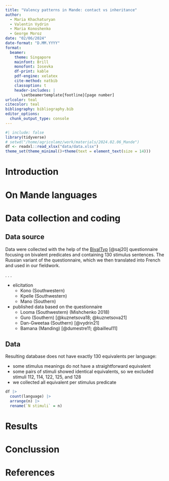 ```yaml
---
title: "Valency patterns in Mande: contact vs inheritance"
author: 
  - Maria Khachaturyan
  - Valentin Vydrin
  - Maria Konoshenko
  - George Moroz
date: "02/06/2024"
date-format: "D.MM.YYYY"
format: 
  beamer:
    theme: Singapore
    mainfont: Brill
    monofont: Iosevka
    df-print: kable
    pdf-engine: xelatex
    cite-method: natbib
    classoption: t
    header-includes: |
       \setbeamertemplate{footline}[page number]
urlcolor: teal
citecolor: teal
bibliography: bibliography.bib
editor_options: 
  chunk_output_type: console
---
```


```r
#| include: false
library(tidyverse)
# setwd("/home/agricolamz/work/materials/2024.02.06_Mande")
df <- readxl::read_xlsx("data/data.xlsx")
theme_set(theme_minimal()+theme(text = element_text(size = 14)))
```


# Introduction

# On Mande languages

# Data collection and coding

## Data source

Data were collected with the help of the [BivalTyp](https://bivaltyp.info/) [@saj20] questionnaire focusing on bivalent predicates and containing 130 stimulus sentences. The Russian variant of the questionnaire, which we then translated into French and used in our fieldwork.

. . .

- elicitation 
    - Kono (Southwestern)
    - Kpelle (Southwestern)
    - Mano (Southern)
- published data based on the questionnaire
    - Looma (Southwestern) (Mishchenko 2018)
    - Guro (Southern) [@kuznetsova18; @kuznetsova21]
    - Dan-Gweetaa (Southern) [@vydrin21]
    - Bamana (Manding) [@dumestre11; @bailleul11]

## Data

Resulting database does not have exactly 130 equivalents per language:

- some stimulus meanings do not have a straightforward equivalent
- some pairs of stimuli showed identical equivalents, so we excluded stimuli 112, 114, 122, 125, and 128
- we collected all equivalent per stimulus predicate

```r
df |> 
  count(language) |> 
  arrange(n) |> 
  rename(`N stimuli` = n)
```


# Results

# Conclussion

# References {.allowframebreaks}
